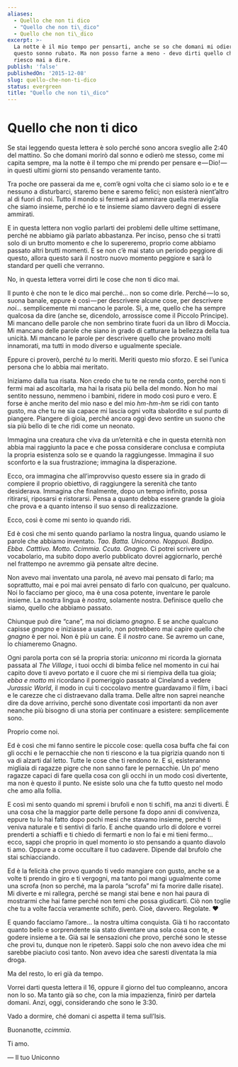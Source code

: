 ```yaml
---
aliases:
  - Quello che non ti dico
  - "Quello che non ti\_dico"
  - Quello che non ti\_dico
excerpt: >-
  La notte è il mio tempo per pensarti, anche se so che domani mi odierò per
  questo sonno rubato. Ma non posso farne a meno - devo dirti quello che non
  riesco mai a dire.
publish: 'false'
publishedOn: '2015-12-08'
slug: quello-che-non-ti-dico
status: evergreen
title: "Quello che non ti\_dico"
---
```

# Quello che non ti dico

Se stai leggendo questa lettera è solo perché sono ancora sveglio alle 2:40 del mattino. So che domani morirò dal sonno e odierò me stesso, come mi capita sempre, ma la notte è il tempo che mi prendo per pensare e — Dio! — in questi ultimi giorni sto pensando veramente tanto.

Tra poche ore passerai da me e, com’è ogni volta che ci siamo solo io e te e nessuno a disturbarci, staremo bene e saremo felici; non esisterà nient’altro al di fuori di noi. Tutto il mondo si fermerà ad ammirare quella meraviglia che siamo insieme, perché io e te insieme siamo davvero degni di essere ammirati.

E in questa lettera non voglio parlarti dei problemi delle ultime settimane, perché ne abbiamo già parlato abbastanza. Per inciso, penso che si tratti solo di un brutto momento e che lo supereremo, proprio come abbiamo passato altri brutti momenti. E se non c’è mai stato un periodo peggiore di questo, allora questo sarà il nostro nuovo momento peggiore e sarà lo standard per quelli che verranno.

No, in questa lettera vorrei dirti le cose che non ti dico mai.

Il punto è che non te le dico mai perché… non so come dirle. Perché — lo so, suona banale, eppure è così — per descrivere alcune cose, per descrivere _noi…_ semplicemente mi mancano le parole. Sì, a me, quello che ha sempre qualcosa da dire (anche se, dicendolo, arrossisce come il Piccolo Principe). Mi mancano delle parole che non sembrino tirate fuori da un libro di Moccia. Mi mancano delle parole che siano in grado di catturare la bellezza della tua unicità. Mi mancano le parole per descrivere quello che provano molti innamorati, ma tutti in modo diverso e ugualmente speciale.

Eppure ci proverò, perché _tu_ lo meriti. Meriti questo mio sforzo. E sei l’unica persona che lo abbia mai meritato.

Iniziamo dalla tua risata. Non credo che tu te ne renda conto, perché non ti fermi mai ad ascoltarla, ma hai la risata più bella del mondo. Non ho mai sentito nessuno, nemmeno i bambini, ridere in modo così puro e vero. E forse è anche merito del mio naso e del mio _hm-hm-hm_ se ridi con tanto gusto, ma che tu ne sia capace mi lascia ogni volta sbalordito e sul punto di piangere. Piangere di gioia, perché ancora oggi devo sentire un suono che sia più bello di te che ridi come un neonato.

Immagina una creatura che viva da un’eternità e che in questa eternità non abbia mai raggiunto la pace e che possa considerare conclusa e compiuta la propria esistenza solo se e quando la raggiungesse. Immagina il suo sconforto e la sua frustrazione; immagina la disperazione.

Ecco, ora immagina che all’improvviso questo essere sia in grado di compiere il proprio obiettivo, di raggiungere la serenità che tanto desiderava. Immagina che finalmente, dopo un tempo infinito, possa ritirarsi, riposarsi e ristorarsi. Pensa a quanto debba essere grande la gioia che prova e a quanto intenso il suo senso di realizzazione.

Ecco, così è come mi sento io quando ridi.

Ed è così che mi sento quando parliamo la nostra lingua, quando usiamo le parole che abbiamo inventato. _Tao. Batta. Uniconno. Noppuoi. Badipo. Ebba. Catttivo. Motto. Ccimmia. Ccuta. Gnagno._ Ci potrei scrivere un vocabolario, ma subito dopo averlo pubblicato dovrei aggiornarlo, perché nel frattempo ne avremmo già pensate altre decine.

Non avevo mai inventato una parola, né avevo mai pensato di farlo; ma soprattutto, mai e poi mai avrei pensato di farlo con qualcuno, per qualcuno. Noi lo facciamo per gioco, ma è una cosa potente, inventare le parole insieme. La nostra lingua è _nostra_, solamente nostra. Definisce quello che siamo, quello che abbiamo passato.

Chiunque può dire “cane”, ma noi diciamo _gnagno_. E se anche qualcuno capisse _gnagno_ e iniziasse a usarlo, non potrebbero mai capire quello che _gnagno_ è per noi. Non è più un cane. È il _nostro_ cane. Se avremo un cane, lo chiameremo Gnagno.

Ogni parola porta con sé la propria storia: _uniconno_ mi ricorda la giornata passata al _The Village_, i tuoi occhi di bimba felice nel momento in cui hai capito dove ti avevo portato e il cuore che mi si riempiva della tua gioia; _ebba e motto_ mi ricordano il pomeriggio passato al Cineland a vedere _Jurassic World_, il modo in cui ti coccolavo mentre guardavamo il film, i baci e le carezze che ci distraevano dalla trama. Delle altre non saprei neanche dire da dove arrivino, perché sono diventate così importanti da non aver neanche più bisogno di una storia per continuare a esistere: semplicemente sono.

Proprio come noi.

Ed è così che mi fanno sentire le piccole cose: quella cosa buffa che fai con gli occhi e le pernacchie che non ti riescono e la tua pigrizia quando non ti va di alzarti dal letto. Tutte le cose che ti rendono _te_. E sì, esisteranno migliaia di ragazze pigre che non sanno fare le pernacchie. Un po’ meno ragazze capaci di fare quella cosa con gli occhi in un modo così divertente, ma non è questo il punto. Ne esiste solo una che fa tutto questo nel modo che amo alla follia.

E così mi sento quando mi spremi i brufoli e non ti schifi, ma anzi ti diverti. È una cosa che la maggior parte delle persone fa dopo anni di convivenza, eppure tu lo hai fatto dopo pochi mesi che stavamo insieme, perché ti veniva naturale e ti sentivi di farlo. E anche quando urlo di dolore e vorrei prenderti a schiaffi e ti chiedo di fermarti e non lo fai e mi tieni fermo… ecco, sappi che proprio in quel momento io sto pensando a quanto diavolo ti amo. Oppure a come occultare il tuo cadavere. Dipende dal brufolo che stai schiacciando.

Ed è la felicità che provo quando ti vedo mangiare con gusto, anche se a volte ti prendo in giro e ti vergogni, ma tanto poi mangi ugualmente come una scrofa (non so perché, ma la parola “scrofa” mi fa morire dalle risate). Mi diverte e mi rallegra, perché se mangi stai bene e non hai paura di mostrarmi che hai fame perché non temi che possa giudicarti. Ciò non toglie che tu a volte faccia veramente schifo, però. Cioè, davvero. Regolate. ❤

E quando facciamo l’amore… la nostra ultima conquista. Già ti ho raccontato quanto bello e sorprendente sia stato diventare una sola cosa con te, e godere insieme a te. Già sai le sensazioni che provo, perché sono le stesse che provi tu, dunque non le ripeterò. Sappi solo che non avevo idea che mi sarebbe piaciuto così tanto. Non avevo idea che saresti diventata la mia droga.

Ma del resto, lo eri già da tempo.

Vorrei darti questa lettera il 16, oppure il giorno del tuo compleanno, ancora non lo so. Ma tanto già so che, con la mia impazienza, finirò per dartela domani. Anzi, oggi, considerando che sono le 3:30.

Vado a dormire, ché domani ci aspetta il tema sull’Isis.

Buonanotte, _ccimmia_.

Ti amo.

— Il tuo Uniconno
